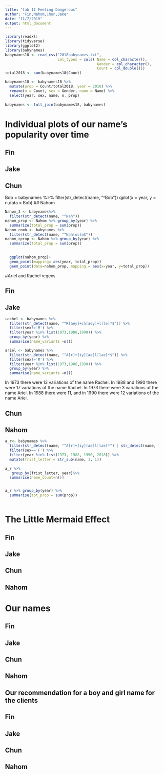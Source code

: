 ```yaml
---
title: "lab 11 Feeling Dangerous"
author: "Fin,Nahom,Chun,Jake"
date: "11/7/2019"
output: html_document
---
```


```r
library(readxl)
library(tidyverse)
library(ggplot2)
library(babynames)
babynames18 <- read_csv("2018babynames.txt", 
                        col_types = cols( Name = col_character(),
                                          Gender = col_character(),
                                          Count = col_double()))
total2018 <- sum(babynames18$Count)

babynames18 <- babynames18 %>% 
  mutate(prop = Count/total2018, year = 2018) %>%
  rename(n = Count, sex = Gender, name = Name) %>%
  select(year, sex, name, n, prop)
  
babynames <- full_join(babynames18, babynames)

```

# Individual plots of our name’s popularity over time

## Fin

## Jake
 
## Chun
Bob = babynames %>% filter(str_detect(name, "^Bob"))
qplot(x = year, y = n,data = Bob)
## Nahom

```r
Nahom_3 <- babynames%>%
  filter(str_detect(name, "^Nah"))
nahom_prop <- Nahom %>% group_by(year) %>% 
  summarize(total_prop = sum(prop))
Nahom_comb <- babynames %>% 
  filter(str_detect(name, "^Nah[ou]m$"))
nahom_cprop <- Nahom %>% group_by(year) %>% 
  summarize(total_prop = sum(prop))
  
  
  ggplot(nahom_prop)+
  geom_point(mapping= aes(year, total_prop))
  geom_point(data=nahom_prop, mapping = aes(x=year, y=total_prop))
  ```

#Ariel and Rachel regexs

## Fin

## Jake
```r
rachel <- babynames %>% 
  filter(str_detect(name, "^R[aey]+ch[aey]+l[le]*$")) %>%
  filter(sex!='M') %>%
  filter(year %in% list(1973,1988,1990)) %>%
  group_by(year) %>%
  summarise(name_variants =n())

ariel <- babynames %>% 
  filter(str_detect(name, "^A[r]+[iy][ae]l[lae]*$")) %>%
  filter(sex!='M') %>%
  filter(year %in% list(1973,1988,1990)) %>%
  group_by(year) %>%
  summarise(name_variants =n())
```
In 1973 there were 13 variations of the name Rachel. In 1988 and 1990 there were 17 variations of the name Rachel. In 1973 there were 3 variations of the name Ariel.  In 1988 there were 11, and in 1990 there were 12 variations of the name Ariel.

## Chun

## Nahom

```r
a_r<- babynames %>% 
  filter(str_detect(name, "^A[r]+[iy][ae]l[lae]*") | str_detect(name, "^R[aey]+ch[aey]+l[le]*$")) %>%
  filter(sex=='F') %>%
  filter(year %in% list(1973, 1988, 1990, 2018)) %>%
  mutate(frist_letter = str_sub(name, 1, 1))
 
a_r %>%
   group_by(frist_letter, year)%>%
  summarise(name_count=n())


a_r %>% group_by(year) %>%
  summarise(tot_prop = sum(prop))
  
```

# The Little Mermaid Effect

## Fin

## Jake
 
## Chun

## Nahom


# Our names

## Fin

## Jake
 
## Chun

## Nahom


## Our recommendation for a boy and girl name for the clients

## Fin

## Jake
 
## Chun

## Nahom
 
